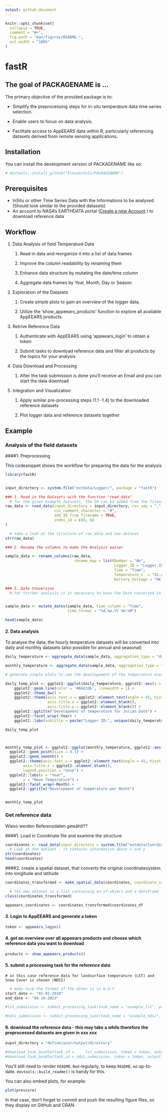 ```yaml
---
output: github_document
---
```


<!-- README.md is generated from README.Rmd. Please edit that file -->

```r
knitr::opts_chunk$set(
  collapse = TRUE,
  comment = "#>",
  fig.path = "man/figures/README-",
  out.width = "100%"
)
```

# fastR

<!-- badges: start -->

<!-- badges: end -->

## The goal of PACKAGENAME is ...

The primary objective of the provided package is to:

-   Simplify the preprocessing steps for in-situ temperature data time series selection.

-   Enable users to focus on data analysis.

-   Facilitate access to AppEEARS data within R, particularly referencing datasets derived from remote sensing applications.

    <!-- -->

## Installation

You can install the development version of PACKAGENAME like so:

``` r
# devtools::install_github("ElenaScholz/PACKAGENAME")
```

## Prerequisites

-   InSitu or other Time Series Data with the Informations to be analysed (Should look similar to the provided datasets)
-   An account to NASA's EARTHDATA portal ([Create a new Account](http://urs.earthdata.nasa.gov) ) to download reference data

## Workflow

1.  Data Analysis of field Temperature Data

    1.  Read in data and reorganize it into a list of data frames

    2.  Improve the column readability by renaming them

    3.  Enhance data structure by mutating the date/time column

    4.  Aggregate data frames by Year, Month, Day or Season

2.  Exploration of the Datasets

    1.  Create simple plots to gain an overview of the logger data.

    2.  Utilize the 'show_appeears_products' function to explore all available AppEEARS products.

3.  Retrive Reference Data

    1.  Authenticate with AppEEARS using 'appeears_login' to obtain a token

    2.  Submit tasks to download reference data and filter all products by the topics for your analysis

4.  Data Download and Processing

    1.  After the task submission is done you'll receive an Email and you can start the data download

5.  Integration and Visualization

    1.  Apply similar pre-processing steps (1.1 -1.4) to the downloaded reference datasets

    2.  Plot logger data and reference datasets together

## Example

### Analysis of the field datasets

####1.  Preprocessing

This codesnippet shows the workflow for preparing the data for the analysis

```r
library(fastR)


input_directory <- system.file("extdata/Logger/", package = "fastR")

### 1. Read in the Datasets with the function "read_data"
  # for the given example datasets, the ID can be added from the filename. 
raw_data <- read_data(input_directory = input_directory, csv_sep = ",",
                      csv_comment_character = "#",
                      add_ID_from_filename = TRUE,
                      index_id = c(0, 6)
) 

  # take a look at the structure of raw_data and one dataset
str(raw_data)

### 2. Rename the columns to make the Analysis easier

sample_data <- rename_columns(raw_data, 
                               rename_map = list(Number = "No", 
                                                 Logger_ID = "Logger.ID", 
                                                 Time = "Time", 
                                                 Temperature_C  = "X1.oC",
                                                 Battery_Voltage = "HK.Bat.V"))

### 3. Date Conversion 
  # for further analysis it is necessary to have the Date converted to the type         "Date". Therefore check if the format of the Time Column. 


sample_data <- mutate_dates(sample_data, time_column = "Time",
                            time_format = "%d.%m.%Y %H:%M")

head(sample_data)

```

#### 2. Data analysis

To analyse the data, the hourly temperature datasets will be converted into daily and monthly datasets (also possible for annual and seasonal)

```r

daily_temperature <- aggregate_data(sample_data, aggregation_type = "daily", temperature_column = "Temperature_C")

monthly_temperature <- aggregate_data(sample_data, aggregation_type = "monthly", temperature_column = "Temperature_C")

```

```r
# generate simple plots to see the developement of the temperature over time

daily_temp_plot <- ggplot2::ggplot(daily_temperature, ggplot2::aes(x = Julian, y = mean_temperature)) +
    ggplot2::geom_line(color = '#6bd2db', linewidth = 1) +
    ggplot2::theme_bw() +
    ggplot2::theme(axis.text.x = ggplot2::element_text(angle = 45, hjust = 1, size = 10),
                   axis.title.x = ggplot2::element_blank(),
                   axis.title.y = ggplot2::element_blank()) +
    ggplot2::ggtitle("Development of temperature for Julian Date") +
    ggplot2::facet_wrap(~Year) +
    ggplot2::labs(subtitle = paste("Logger ID:", unique(daily_temperature$Logger_ID)))

daily_temp_plot



monthly_temp_plot <- ggplot2::ggplot(monthly_temperature, ggplot2::aes(Year, mean_temperature, colour = Month)) +
  ggplot2::geom_point(size = 0.5) +
  ggplot2::geom_smooth() +
  ggplot2::theme(axis.text.x = ggplot2::element_text(angle = 45, hjust = 1, size = 10),
        axis.title.x = ggplot2::element_blank(),
        legend.position = "none") +
  ggplot2::labs(x = "Year",
        y = "Mean Temperature") +
  ggplot2::facet_wrap(~Month) +
  ggplot2::ggtitle("Development of temperature per Month")


monthly_temp_plot
```

### Get reference data

 Wieso werden Referenzdaten gewählt??

####1. Load in Coordinate file and examine the structure

```r

coordinates <- read_data(input_directory = system.file("extdata/Coordinates/", package = "fastR"), add_ID_from_filename = FALSE)
  # Look at the dataset - it contains information about x and y            position 
str(coordinates)
head(coordinates)
```

####2. create a spatial dataset, that converts the original coordinatesystem into longitude and latitude

```r
coordinates_transformed <- make_spatial_data(coordinates, coordinate_column = c("X", "Y"), data_crs_original = coordinates$EPSG, transformed_crs = "+proj=longlat +datum=WGS84", logger_id_column = "Logger.ID")

  # the new dataset is a list containing an sf-object and a dataframe      for the download
class(coordinates_transformed)

appeears_coordinates <- coordinates_transformed$coordinates_df
```

#### 3. Login to AppEEARS and generate a token

```r

token <- appeears_login()
```

#### 4. get an overview over all appeears products and choose which reference data you want to download

```r
products <- show_appeears_products()
```

#### 5. submit a processing task for the reference data

```         
# in this case reference data for landsurface temperature (LST) and        Snow Cover is chosen (NDSI)
```

```r
  # make sure the format of the dates is in m-d-Y
start_date <- "01-01-2010"
end_date <- "06-10-2023"

#lst_submission <- submit_processing_task(task_name = "example_lst", products_df = products, topic_filter = "LST", token = token, start_date = start_date, end_date = end_date, coordinates_dataframe = appeears_coordinates) 

#ndsi_submission <- submit_processing_task(task_name = "example_ndsi", products_df = products, topic_filter = "NDSI", token = token, start_date = start_date, end_date = end_date, coordinates_dataframe = appeears_coordinates) 
```

#### 6. download the reference data - this may take a while therefore the preprocessed datasets are given in xxx xxx

```r
ouput_directory = "define/your/output/directory"

#download_task_bundle(task_id = 	lst_submission, token = token, output_directory = ouput_directory)
#download_task_bundle(task_id = ndsi_submission, token = token, output_directory = ouput_directory)

```

You'll still need to render `README.Rmd` regularly, to keep `README.md` up-to-date. `devtools::build_readme()` is handy for this.

You can also embed plots, for example:

```r
plot(pressure)
```

In that case, don't forget to commit and push the resulting figure files, so they display on GitHub and CRAN.
